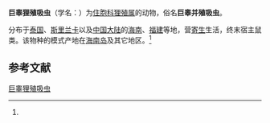 {{Speciesbox 
 | genus = Pagumogonimus
| species = macrorchis
 | authority = (Chen, 1962)<ref name='id9868'>{{cite web| url =http://www.bioinfo.cn/db05/BjdwSpecies.php?action=view&id=9868| title =巨睾狸殖吸虫| work =《中国动物物种编目数据库》| publisher =中国科学院微生物研究所| author =中国科学院动物研究所| accessdate =2009-04-16| deadurl =yes| archiveurl =https://web.archive.org/web/20160305093657/http://www.bioinfo.cn/db05/BjdwSpecies.php?action=view&id=9868| archivedate =2016-03-05}}</ref>
}}

'''巨睾狸殖吸虫'''（学名：{{lang|la|''Pagumogonimus macrorchis''}}）为[[住胞科|住胞科]][[狸殖属|狸殖属]]的动物，俗名'''巨睾并殖吸虫'''。

分布于[[泰国|泰国]]、[[斯里兰卡|斯里兰卡]]以及[[中国大陆|中国大陆]]的[[海南|海南]]、[[福建|福建]]等地，营[[寄生|寄生]]生活，终末宿主鼠类。该物种的模式产地在[[海南岛|海南岛]]及其它地区。<ref name='id9868'/>

== 参考文献 ==
{{reflist}}

{{Wikispecies|Pagumogonimus macrorchis}}

[[Category:並殖科|巨睾狸殖吸虫]]


{{吸虫小作品}}
